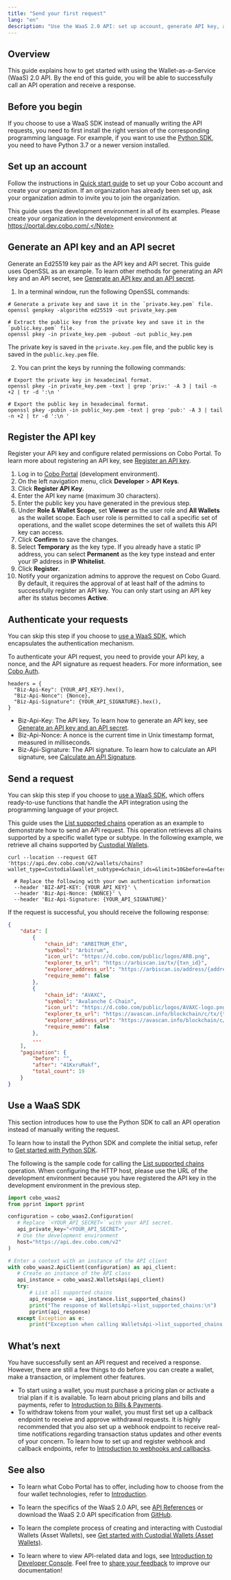 ```yaml
---
title: "Send your first request"
lang: "en"
description: "Use the WaaS 2.0 API: set up account, generate API key, authenticate requests, and send API requests."
---
```


## Overview

This guide explains how to get started with using the Wallet-as-a-Service (WaaS) 2.0 API. By the end of this guide, you will be able to successfully call an API operation and receive a response.

## Before you begin

If you choose to use a WaaS SDK instead of manually writing the API requests, you need to first install the right version of the corresponding programming language. For example, if you want to use the [Python SDK](/v2/developer-tools/quickstart-python), you need to have Python 3.7 or a newer version installed.

## Set up an account

Follow the instructions in [Quick start guide](https://manuals.cobo.com/en/portal/quick-start-guide) to set up your Cobo account and create your organization. If an organization has already been set up, ask your organization admin to invite you to join the organization.

<Note>This guide uses the development environment in all of its examples. Please create your organization in the development environment at https://portal.dev.cobo.com/.</Note>

## Generate an API key and an API secret

Generate an Ed25519 key pair as the API key and API secret. This guide uses OpenSSL as an example. To learn other methods for generating an API key and an API secret, see [Generate an API key and an API secret](/v2/guides/overview/cobo-auth#generate-an-api-key-and-an-api-secret).

1. In a terminal window, run the following OpenSSL commands:

```shell
# Generate a private key and save it in the `private.key.pem` file.
openssl genpkey -algorithm ed25519 -out private_key.pem

# Extract the public key from the private key and save it in the `public.key.pem` file.
openssl pkey -in private_key.pem -pubout -out public_key.pem
```


The private key is saved in the `private.key.pem` file, and the public key is saved in the `public.key.pem` file. 



2. You can print the keys by running the following commands:

```
# Export the private key in hexadecimal format.
openssl pkey -in private_key.pem -text | grep 'priv:' -A 3 | tail -n +2 | tr -d ':\n '

# Export the public key in hexadecimal format.
openssl pkey -pubin -in public_key.pem -text | grep 'pub:' -A 3 | tail -n +2 | tr -d ':\n '
```

## Register the API key

Register your API key and configure related permissions on Cobo Portal. To learn more about registering an API key, see [Register an API key](https://manuals.cobo.com/en/portal/developer-console/create-api-key).

1. Log in to [Cobo Portal](https://portal.dev.cobo.com/login) (development environment).
2. On the left navigation menu, click **Developer** > **API Keys**.
3. Click **Register API Key**.
4. Enter the API key name (maximum 30 characters).
5. Enter the public key you have generated in the previous step.
6. Under **Role & Wallet Scope**, set **Viewer** as the user role and **All Wallets** as the wallet scope. Each user role is permitted to call a specific set of operations, and the wallet scope determines the set of wallets this API key can access.
7. Click **Confirm** to save the changes.
8. Select **Temporary** as the key type. <Note>If you already have a static IP address, you can select **Permanent** as the key type instead and enter your IP address in **IP Whitelist**.</Note>
9. Click **Register**.
10. Notify your organization admins to approve the request on Cobo Guard. By default, it requires the approval of at least half of the admins to successfully register an API key. You can only start using an API key after its status becomes **Active**.

## Authenticate your requests

<Note>You can skip this step if you choose to [use a WaaS SDK](/v2/developer-tools/quickstart-python), which encapsulates the authentication mechanism.</Note>

To authenticate your API request, you need to provide your API key, a nonce, and the API signature as request headers. For more information, see [Cobo Auth](/v2/guides/overview/cobo-auth).

```
headers = {
  "Biz-Api-Key": {YOUR_API_KEY}.hex(),
  "Biz-Api-Nonce": {Nonce},
  "Biz-Api-Signature": {YOUR_API_SIGNATURE}.hex(),
}
```

- Biz-Api-Key: The API key. To learn how to generate an API key, see [Generate an API key and an API secret](/v2/guides/overview/cobo-auth#generate-an-api-key-and-an-api-secret).
- Biz-Api-Nonce: A nonce is the current time in Unix timestamp format, measured in milliseconds. 
- Biz-Api-Signature: The API signature. To learn how to calculate an API signature, see [Calculate an API Signature](/v2/guides/overview/cobo-auth#calculate-the-api-signature).

## Send a request

<Note>You can skip this step if you choose to [use a WaaS SDK](/v2/developer-tools/quickstart-python), which offers ready-to-use functions that handle the API integration using the programming language of your project.</Note>

This guide uses the [List supported chains](/v2/api-references/wallets/list-supported-chains) operation as an example to demonstrate how to send an API request. This operation retrieves all chains supported by a specific wallet type or subtype. In the following example, we retrieve all chains supported by [Custodial Wallets](https://manuals.cobo.com/en/portal/custodial-wallets/introduction).

```CURL
curl --location --request GET 'https://api.dev.cobo.com/v2/wallets/chains?wallet_type=Custodial&wallet_subtype=&chain_ids=&limit=10&before=&after='
  
  # Replace the following with your own authentication information
  --header 'BIZ-API-KEY: {YOUR_API_KEY}' \
  --header 'Biz-Api-Nonce: {NONCE}' \
  --header 'Biz-Api-Signature: {YOUR_API_SIGNATURE}'
```

If the request is successful, you should receive the following response:

```JSON
{
    "data": [
        {
            "chain_id": "ARBITRUM_ETH",
            "symbol": "Arbitrum",
            "icon_url": "https://d.cobo.com/public/logos/ARB.png",
            "explorer_tx_url": "https://arbiscan.io/tx/{txn_id}",
            "explorer_address_url": "https://arbiscan.io/address/{address}",
            "require_memo": false
        },
        {
            "chain_id": "AVAXC",
            "symbol": "Avalanche C-Chain",
            "icon_url": "https://d.cobo.com/public/logos/AVAXC-logo.png",
            "explorer_tx_url": "https://avascan.info/blockchain/c/tx/{txn_id}",
            "explorer_address_url": "https://avascan.info/blockchain/c/address/{address}",
            "require_memo": false
        },
        ...
    ],
    "pagination": {
        "before": "",
        "after": "41KxruMakf",
        "total_count": 19
    }
}
```

## Use a WaaS SDK

This section introduces how to use the Python SDK to call an API operation instead of manually writing the request. 

To learn how to install the Python SDK and complete the initial setup, refer to [Get started with Python SDK](/v2/developer-tools/quickstart-python).

The following is the sample code for calling the [List supported chains](/v2/api-references/wallets/list-supported-chains) operation. When configuring the HTTP host, please use the URL of the development environment because you have registered the API key in the development environment in the previous step.

```python
import cobo_waas2
from pprint import pprint

configuration = cobo_waas2.Configuration(
   # Replace `<YOUR_API_SECRET>` with your API secret.
   api_private_key="<YOUR_API_SECRET>",
   # Use the development environment 
   host="https://api.dev.cobo.com/v2"
)

# Enter a context with an instance of the API client
with cobo_waas2.ApiClient(configuration) as api_client:
   # Create an instance of the API class
   api_instance = cobo_waas2.WalletsApi(api_client)
   try:
       # List all supported chains
       api_response = api_instance.list_supported_chains()
       print("The response of WalletsApi->list_supported_chains:\n")
       pprint(api_response)
   except Exception as e:
       print("Exception when calling WalletsApi->list_supported_chains: %s\n" % e)
```

## What’s next

You have successfully sent an API request and received a response. However, there are still a few things to do before you can create a wallet, make a transaction, or implement other features.

- To start using a wallet, you must purchase a pricing plan or activate a trial plan if it is available. To learn about pricing plans and bills and payments, refer to [Introduction to Bills & Payments](https://manuals.cobo.com/en/portal/bills-and-payments/introduction).
- To withdraw tokens from your wallet, you must first set up a callback endpoint to receive and approve withdrawal requests. It is highly recommended that you also set up a webhook endpoint to receive real-time notifications regarding transaction status updates and other events of your concern. To learn how to set up and register webhook and callback endpoints, refer to [Introduction to webhooks and callbacks](/v2/guides/webhooks-callbacks/introduction).


## See also

- To learn what Cobo Portal has to offer, including how to choose from the four wallet technologies, refer to [Introduction](https://manuals.cobo.com/en/portal/introduction).

- To learn the specifics of the WaaS 2.0 API, see [API References](/v2/api-references) or download the WaaS 2.0 API specification from [GitHub](https://github.com/CoboGlobal/developer-site/blob/master/v2/cobo_waas2_openapi_spec/dev_openapi.yaml).

- To learn the complete process of creating and interacting with Custodial Wallets (Asset Wallets), see [Get started with Custodial Wallets (Asset Wallets)](/v2/guides/custodial-wallets/get-started-asset-wallets).

- To learn where to view API-related data and logs, see [Introduction to Developer Console](https://manuals.cobo.com/en/portal/developer-console/introduction).
<Tip>Feel free to [share your feedback](https://forms.zohopublic.com/cobo/form/DocumentFeedbackForm/formperma/QvLOhxJv1_JMsJ-1dleZ8Itb_7rzN-LtgvsDdxosoVI) to improve our documentation!</Tip>